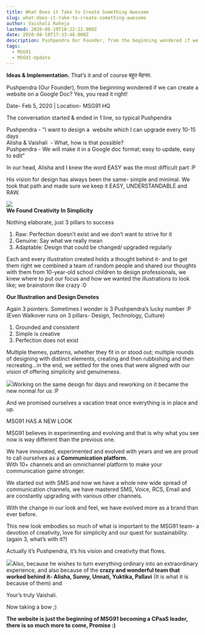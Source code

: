 ```yaml
---
title: What Does it Take to Create Something Awesome
slug: what-does-it-take-to-create-something-awesome
author: Vaishali Raheja
lastmod: 2020-08-19T10:22:22.000Z
date: 2020-08-10T17:33:48.000Z
description: Pushpendra Our Founder, from the beginning wondered if we can create a website on a Google Doc? Yes, you read it right! The conversation started & ended in 1 line, so typical Pushpendra  
tags:
  - MSG91 
  - MSG91-Update
---
```


**Ideas & Implementation.** That’s it and of course बहुत मेहनत.  


Pushpendra (Our Founder), from the beginning wondered if we can create a website on a Google Doc? Yes, you read it right!   
  
Date- Feb 5, 2020 | Location- MSG91 HQ

The conversation started & ended in 1 line, so typical Pushpendra  


Pushpendra - "I want to design a  website which I can upgrade every 10-15 days  
Alisha & Vaishali  - What, how is that possible?  
Pushpendra - We will make it in a Google doc format; easy to update, easy to edit”  
  
In our head, Alisha and I knew the word EASY was the most difficult part :P  
  
His vision for design has always been the same- simple and minimal. We took that path and made sure we keep it EASY, UNDERSTANDABLE and RAW.  


![](https://images-msg91.s3.ap-south-1.amazonaws.com/2020/08/Web-1920---1.png)  
**We Found Creativity In Simplicity**  
  
Nothing elaborate, just 3 pillars to success

1. Raw: Perfection doesn’t exist and we don’t want to strive for it
2. Genuine: Say what we really mean
3. Adaptable: Design that could be changed/ upgraded regularly  
  
Each and every illustration created holds a thought behind it- and to get them right we combined a team of random people and shared our thoughts with them from 10-year-old school children to design professionals, we knew where to put our focus and how we wanted the illustrations to look like; we brainstorm like crazy :0

**Our Illustration and Design Denotes**  


Again 3 pointers. Sometimes I wonder is 3 Pushpendra’s lucky number :P (Even Walkover runs on 3 pillars- Design, Technology, Culture)

1. Grounded and consistent
2. Simple is creative
3. Perfection does not exist

Multiple themes, patterns, whether they fit in or stood out; multiple rounds of designing with distinct elements, creating and then rubbishing and then recreating...in the end, we settled for the ones that were aligned with our vision of offering simplicity and genuineness.  


![](https://images-msg91.s3.ap-south-1.amazonaws.com/2020/08/DOODLES.jpg)Working on the same design for days and reworking on it became the new normal for us :P

And we promised ourselves a vacation treat once everything is in place and up.  


MSG91 HAS A NEW LOOK   


MSG91 believes in experimenting and evolving and that is why what you see now is way different than the previous one.  
  
We have innovated, experimented and evolved with years and we are proud to call ourselves as a **Communication platform.**   
With 10+ channels and an omnichannel platform to make your communication game stronger.  


We started out with SMS and now we have a whole new wide spread of communication channels, we have mastered SMS, Voice, RCS, Email and are constantly upgrading with various other channels.

  
With the change in our look and feel, we have evolved more as a brand than ever before.  


This new look embodies so much of what is important to the MSG91 team- a devotion of creativity, love for simplicity and our quest for sustainability. (again 3, what’s with it?)

Actually it’s Pushpendra, it’s his vision and creativity that flows.   


![](https://images-msg91.s3.ap-south-1.amazonaws.com/2020/08/Artboard---4.jpg)Also, because he wishes to turn everything ordinary into an extraordinary experience, and also because of the **crazy and wonderful team that worked behind it- Alisha, Sunny, Unnati, Yuktika, Pallavi** (It is what it is because of them) and 

Your’s truly Vaishali.

Now taking a bow ;)  


**The website is just the beginning of MSG91 becoming a CPaaS leader, there is so much more to come, Promise :)**  
  
  


